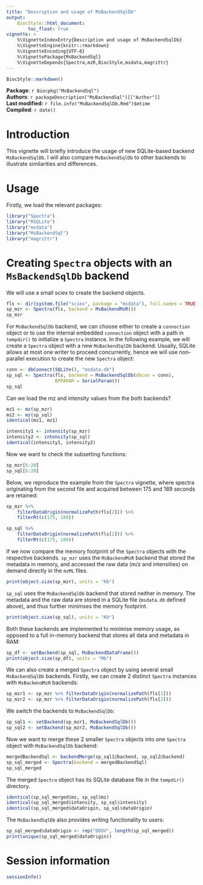 ```yaml
---
title: "Description and usage of MsBackendSqlDb"
output: 
    BiocStyle::html_document:
        toc_float: true
vignette: >
    %\VignetteIndexEntry{Description and usage of MsBackendSqlDb}
    %\VignetteEngine{knitr::rmarkdown}
    %\VignetteEncoding{UTF-8}
    %\VignettePackage{MsBackendSql}
    %\VignetteDepends{Spectra,mzR,BiocStyle,msdata,magrittr}
---
```



```r
BiocStyle::markdown()
```

**Package**: `r Biocpkg("MsBackendSql")`<br />
**Authors**: `r packageDescription("MsBackendSql")[["Author"]]  `<br />
**Last modified:** `r file.info("MsBackendSqlDb.Rmd")$mtime`<br />
**Compiled**: `r date()`


# Introduction

This vignette will briefly introduce the usage of new SQLite-based
backend `MsBackendSqlDb`. I will also compare `MsBackendSqlDb` to
other backends to illustrate similarities and differences.

# Usage

Firstly, we load the relevant packages:

```r
library("Spectra")
library("RSQLite")
library("msdata")
library("MsBackendSql")
library("magrittr")
```

# Creating `Spectra` objects with an `MsBackendSqlDb` backend

We will use a small sciex to create the backend objects.

```r
fls <- dir(system.file("sciex", package = "msdata"), full.names = TRUE)
sp_mzr <- Spectra(fls, backend = MsBackendMzR())
sp_mzr
```

For `MsBackendSqlDb` backend, we can choose either to create a `connection`
object or to use the internal embedded `connection` object with a path in
`tempdir()` to initialize a `Spectra` instance. In the following example, 
we will create a `Spectra` object with a new `MsBackendSqlDb` backend. Usually, 
SQLite allows at most one writer to proceed concurrently, hence we will 
use non-parallel execution to create the new `Spectra` object:

```r
conn <- dbConnect(SQLite(), "msdata.db")
sp_sql <- Spectra(fls, backend = MsBackendSqlDb(dbcon = conn),
                  BPPARAM = SerialParam())
sp_sql
```

Can we load the mz and intensity values from the both backends?

```r
mz1 <- mz(sp_mzr)
mz2 <- mz(sp_sql)
identical(mz1, mz1)
```


```r
intensity1 <- intensity(sp_mzr)
intensity2 <- intensity(sp_sql)
identical(intensity1, intensity2)
```

Now we want to check the subsetting functions:

```r
sp_mzr[6:20]
sp_sql[6:20]
```

Below, we reproduce the example from the `Spectra` vignette, where
spectra originating from the second file and acquired between 175 and
189 seconds are retained:


```r
sp_mzr %>%
    filterDataOrigin(normalizePath(fls[2])) %>%
    filterRt(c(175, 189))
```


```r
sp_sql %>%
    filterDataOrigin(normalizePath(fls[2])) %>%
    filterRt(c(175, 189))
```

If we now compare the memory footprint of the `Spectra` objects with
the respective backends. `sp_mzr` uses the `MsBackendMzR` backend that
stored the metadata in memory, and accessed the raw data (m/z and
intensities) on demand directly in the `mzML` files.

```r
print(object.size(sp_mzr), units = "Kb")
```

`sp_sql` uses the `MsBackendSqlDb` backend that stored neither in
memory. The metadata and the raw data are stored in a SQLite file
(`msdata.db` defined above), and thus further minimses the memory
footprint.

```r
print(object.size(sp_sql), units = "Kb")
```

Both these backends are implemented to minimise memory usage, as
opposed to a full in-memory backend that stores all data and metadata
in RAM:

```r
sp_df <- setBackend(sp_sql, MsBackendDataFrame())
print(object.size(sp_df), units = "Mb")
```

We can also create a merged `Spectra` object by using several
small `MsBackendSqlDb` backends. Firstly, we can create 2 distinct
`Spectra` instances with `MsBackendMzR` backends:

```r
sp_mzr1 <- sp_mzr %>% filterDataOrigin(normalizePath(fls[1]))
sp_mzr2 <- sp_mzr %>% filterDataOrigin(normalizePath(fls[2]))
```

We switch the backends to `MsBackendSqlDb`:

```r
sp_sql1 <- setBackend(sp_mzr1, MsBackendSqlDb())
sp_sql2 <- setBackend(sp_mzr2, MsBackendSqlDb())
```
Now we want to merge these 2 smaller `Spectra` objects into one
`Spectra` object with `MsBackendSqlDb` backend:

```r
mergedBackendSql <- backendMerge(sp_sql1@backend, sp_sql2@backend)
sp_sql_merged <- Spectra(backend = mergedBackendSql)
sp_sql_merged
```
The merged `Spectra` object has its SQLite database file in the 
`tempdir()` directory.

```r
identical(sp_sql_merged$mz, sp_sql$mz)
identical(sp_sql_merged$intensity, sp_sql$intensity)
identical(sp_sql_merged$dataOrigin, sp_sql$dataOrigin)
```
The `MsBackendSqlDb` also provides writing functionality to users:

```r
sp_sql_merged$dataOrigin <- rep("DDUV", length(sp_sql_merged))
print(unique(sp_sql_merged$dataOrigin))
```

# Session information

```r
sessionInfo()
```
